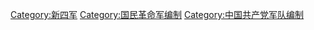 [[Category:新四军|Category:新四军]]
[[Category:国民革命军编制|Category:国民革命军编制]]
[[Category:中国共产党军队编制|Category:中国共产党军队编制]]